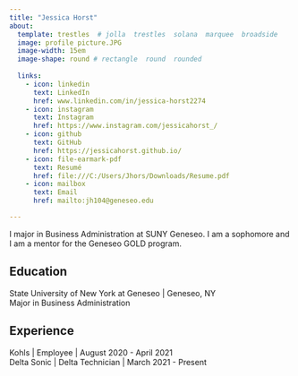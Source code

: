 ```yaml
---
title: "Jessica Horst"
about:
  template: trestles  # jolla  trestles  solana  marquee  broadside
  image: profile picture.JPG 
  image-width: 15em
  image-shape: round # rectangle  round  rounded
  
  links:
    - icon: linkedin
      text: LinkedIn
      href: www.linkedin.com/in/jessica-horst2274
    - icon: instagram
      text: Instagram
      href: https://www.instagram.com/jessicahorst_/
    - icon: github
      text: GitHub
      href: https://jessicahorst.github.io/
    - icon: file-earmark-pdf
      text: Resumé
      href: file:///C:/Users/Jhors/Downloads/Resume.pdf
    - icon: mailbox
      text: Email
      href: mailto:jh104@geneseo.edu

---
```



I major in Business Administration at SUNY Geneseo. I am a sophomore and I am a mentor for the Geneseo GOLD program.

## Education

State University of New York at Geneseo | Geneseo, NY <br>
Major in Business Administration

## Experience

Kohls | Employee | August 2020 - April 2021 <br>
Delta Sonic | Delta Technician | March 2021 - Present


